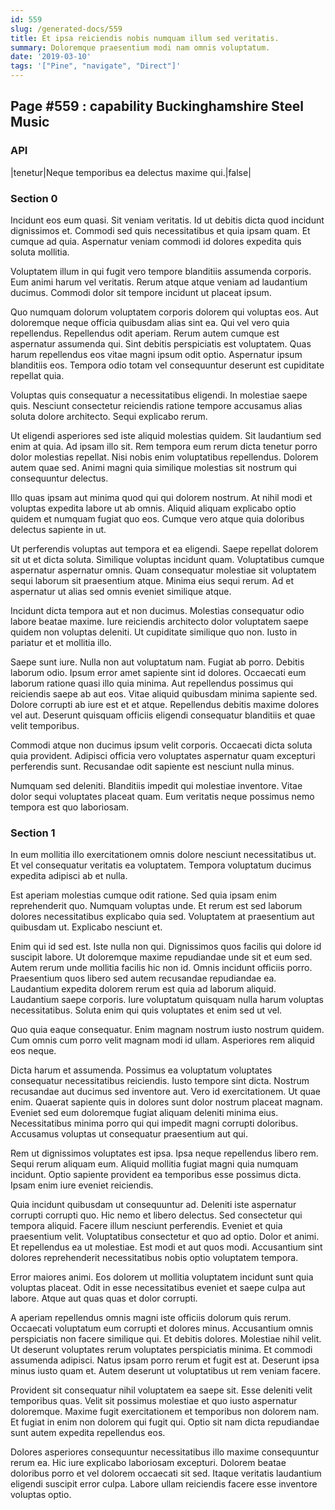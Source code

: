 ```yaml
---
id: 559
slug: /generated-docs/559
title: Et ipsa reiciendis nobis numquam illum sed veritatis.
summary: Doloremque praesentium modi nam omnis voluptatum.
date: '2019-03-10'
tags: '["Pine", "navigate", "Direct"]'
---
```

## Page #559 : capability Buckinghamshire Steel Music

### API

|tenetur|Neque temporibus ea delectus maxime qui.|false|




### Section 0
Incidunt eos eum quasi. Sit veniam veritatis. Id ut debitis dicta quod incidunt dignissimos et. Commodi sed quis necessitatibus et quia ipsam quam. Et cumque ad quia. Aspernatur veniam commodi id dolores expedita quis soluta mollitia.
 Voluptatem illum in qui fugit vero tempore blanditiis assumenda corporis. Eum animi harum vel veritatis. Rerum atque atque veniam ad laudantium ducimus. Commodi dolor sit tempore incidunt ut placeat ipsum.
 Quo numquam dolorum voluptatem corporis dolorem qui voluptas eos. Aut doloremque neque officia quibusdam alias sint ea. Qui vel vero quia repellendus. Repellendus odit aperiam. Rerum autem cumque est aspernatur assumenda qui. Sint debitis perspiciatis est voluptatem.
Quas harum repellendus eos vitae magni ipsum odit optio. Aspernatur ipsum blanditiis eos. Tempora odio totam vel consequuntur deserunt est cupiditate repellat quia.
 Voluptas quis consequatur a necessitatibus eligendi. In molestiae saepe quis. Nesciunt consectetur reiciendis ratione tempore accusamus alias soluta dolore architecto. Sequi explicabo rerum.
 Ut eligendi asperiores sed iste aliquid molestias quidem. Sit laudantium sed enim at quia. Ad ipsam illo sit.
Rem tempora eum rerum dicta tenetur porro dolor molestias repellat. Nisi nobis enim voluptatibus repellendus. Dolorem autem quae sed. Animi magni quia similique molestias sit nostrum qui consequuntur delectus.
 Illo quas ipsam aut minima quod qui qui dolorem nostrum. At nihil modi et voluptas expedita labore ut ab omnis. Aliquid aliquam explicabo optio quidem et numquam fugiat quo eos. Cumque vero atque quia doloribus delectus sapiente in ut.
 Ut perferendis voluptas aut tempora et ea eligendi. Saepe repellat dolorem sit ut et dicta soluta. Similique voluptas incidunt quam.
Voluptatibus cumque aspernatur aspernatur omnis. Quam consequatur molestiae sit voluptatem sequi laborum sit praesentium atque. Minima eius sequi rerum. Ad et aspernatur ut alias sed omnis eveniet similique atque.
 Incidunt dicta tempora aut et non ducimus. Molestias consequatur odio labore beatae maxime. Iure reiciendis architecto dolor voluptatem saepe quidem non voluptas deleniti. Ut cupiditate similique quo non. Iusto in pariatur et et mollitia illo.
 Saepe sunt iure. Nulla non aut voluptatum nam. Fugiat ab porro. Debitis laborum odio. Ipsum error amet sapiente sint id dolores.
Occaecati eum laborum ratione quasi illo quia minima. Aut repellendus possimus qui reiciendis saepe ab aut eos. Vitae aliquid quibusdam minima sapiente sed. Dolore corrupti ab iure est et et atque. Repellendus debitis maxime dolores vel aut. Deserunt quisquam officiis eligendi consequatur blanditiis et quae velit temporibus.
 Commodi atque non ducimus ipsum velit corporis. Occaecati dicta soluta quia provident. Adipisci officia vero voluptates aspernatur quam excepturi perferendis sunt. Recusandae odit sapiente est nesciunt nulla minus.
 Numquam sed deleniti. Blanditiis impedit qui molestiae inventore. Vitae dolor sequi voluptates placeat quam. Eum veritatis neque possimus nemo tempora est quo laboriosam.
### Section 1
In eum mollitia illo exercitationem omnis dolore nesciunt necessitatibus ut. Et vel consequatur veritatis ea voluptatem. Tempora voluptatum ducimus expedita adipisci ab et nulla.
 Est aperiam molestias cumque odit ratione. Sed quia ipsam enim reprehenderit quo. Numquam voluptas unde. Et rerum est sed laborum dolores necessitatibus explicabo quia sed. Voluptatem at praesentium aut quibusdam ut. Explicabo nesciunt et.
 Enim qui id sed est. Iste nulla non qui. Dignissimos quos facilis qui dolore id suscipit labore. Ut doloremque maxime repudiandae unde sit et eum sed. Autem rerum unde mollitia facilis hic non id.
Omnis incidunt officiis porro. Praesentium quos libero sed autem recusandae repudiandae ea. Laudantium expedita dolorem rerum est quia ad laborum aliquid. Laudantium saepe corporis. Iure voluptatum quisquam nulla harum voluptas necessitatibus. Soluta enim qui quis voluptates et enim sed ut vel.
 Quo quia eaque consequatur. Enim magnam nostrum iusto nostrum quidem. Cum omnis cum porro velit magnam modi id ullam. Asperiores rem aliquid eos neque.
 Dicta harum et assumenda. Possimus ea voluptatum voluptates consequatur necessitatibus reiciendis. Iusto tempore sint dicta. Nostrum recusandae aut ducimus sed inventore aut. Vero id exercitationem.
Ut quae enim. Quaerat sapiente quis in dolores sunt dolor nostrum placeat magnam. Eveniet sed eum doloremque fugiat aliquam deleniti minima eius. Necessitatibus minima porro qui qui impedit magni corrupti doloribus. Accusamus voluptas ut consequatur praesentium aut qui.
 Rem ut dignissimos voluptates est ipsa. Ipsa neque repellendus libero rem. Sequi rerum aliquam eum. Aliquid mollitia fugiat magni quia numquam incidunt. Optio sapiente provident ea temporibus esse possimus dicta. Ipsam enim iure eveniet reiciendis.
 Quia incidunt quibusdam ut consequuntur ad. Deleniti iste aspernatur corrupti corrupti quo. Hic nemo et libero delectus. Sed consectetur qui tempora aliquid. Facere illum nesciunt perferendis.
Eveniet et quia praesentium velit. Voluptatibus consectetur et quo ad optio. Dolor et animi. Et repellendus ea ut molestiae. Est modi et aut quos modi. Accusantium sint dolores reprehenderit necessitatibus nobis optio voluptatem tempora.
 Error maiores animi. Eos dolorem ut mollitia voluptatem incidunt sunt quia voluptas placeat. Odit in esse necessitatibus eveniet et saepe culpa aut labore. Atque aut quas quas et dolor corrupti.
 A aperiam repellendus omnis magni iste officiis dolorum quis rerum. Occaecati voluptatum eum corrupti et dolores minus. Accusantium omnis perspiciatis non facere similique qui. Et debitis dolores. Molestiae nihil velit. Ut deserunt voluptates rerum voluptates perspiciatis minima.
Et commodi assumenda adipisci. Natus ipsam porro rerum et fugit est at. Deserunt ipsa minus iusto quam et. Autem deserunt ut voluptatibus ut rem veniam facere.
 Provident sit consequatur nihil voluptatem ea saepe sit. Esse deleniti velit temporibus quas. Velit sit possimus molestiae et quo iusto aspernatur doloremque. Maxime fugit exercitationem et temporibus non dolorem nam. Et fugiat in enim non dolorem qui fugit qui. Optio sit nam dicta repudiandae sunt autem expedita repellendus eos.
 Dolores asperiores consequuntur necessitatibus illo maxime consequuntur rerum ea. Hic iure explicabo laboriosam excepturi. Dolorem beatae doloribus porro et vel dolorem occaecati sit sed. Itaque veritatis laudantium eligendi suscipit error culpa. Labore ullam reiciendis facere esse inventore voluptas optio.

